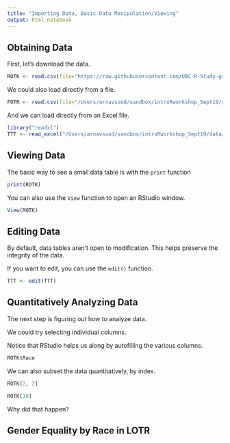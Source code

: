 ```yaml
---
title: "Importing Data, Basic Data Manipulation/Viewing"
output: html_notebook
---
```


## Obtaining Data

First, let's download the data.

```r
ROTK <- read.csv(file="https://raw.githubusercontent.com/UBC-R-Study-group/introRworkshop_Sept19/master/data/The_Return_Of_The_King.csv")
```

We could also load directly from a file.

```r
FOTR <- read.csv(file="/Users/arnavsood/sandbox/introRworkshop_Sept19/data/The_Fellowship_Of_The_Ring.csv")
```

And we can load directly from an Excel file.

```r
library("readxl")
TTT <- read_excel("/Users/arnavsood/sandbox/introRworkshop_Sept19/data/The_Two_Towers.xlsx")
```

## Viewing Data

The basic way to see a small data table is with the ``print`` function 

```r
print(ROTK)
```

You can also use the ``View`` function to open an RStudio window. 

```r
View(ROTK)
```

## Editing Data 

By default, data tables aren't open to modification. This helps preserve the integrity of the data. 

If you want to edit, you can use the ``edit()`` function. 

```r
TTT <- edit(TTT)
```

## Quantitatively Analyzing Data

The next step is figuring out how to analyze data. 

We could try selecting individual columns.

Notice that RStudio helps us along by autofilling the various columns.

```r
ROTK$Race
```

We can also subset the data quantitatively, by index.

```r
ROTK[2, 2]
```

```r
ROTK[10]
```

Why did that happen?

## Gender Equality by Race in LOTR

